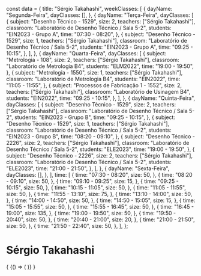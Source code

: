 const data = {
  title: "Sérgio Takahashi",
  weekClasses: [
    {
      dayName: "Segunda-Feira",
      dayClasses: [],
    },
    {
      dayName: "Terça-Feira",
      dayClasses: [
        {
          subject: "Desenho Técnico - 1529",
          size: 2,
          teachers: ["Sérgio Takahashi"],
          classroom: "Laboratório de Desenho Técnico / Sala 5-2",
          students: "EIN2023 - Grupo A",
          time: "07:30 - 08:20",
        },
        {
          subject: "Desenho Técnico - 1529",
          size: 1,
          teachers: ["Sérgio Takahashi"],
          classroom: "Laboratório de Desenho Técnico / Sala 5-2",
          students: "EIN2023 - Grupo A",
          time: "09:25 - 10:15",
        },
      ],
    },
    {
      dayName: "Quarta-Feira",
      dayClasses: [
        {
          subject: "Metrologia - 108",
          size: 2,
          teachers: ["Sérgio Takahashi"],
          classroom: "Laboratório de Metrologia B4",
          students: "ELM2022",
          time: "19:00 - 19:50",
        },
        {
          subject: "Metrologia - 1550",
          size: 1,
          teachers: ["Sérgio Takahashi"],
          classroom: "Laboratório de Metrologia B4",
          students: "EIN2022",
          time: "11:05 - 11:55",
        },
        {
          subject: "Processos de Fabricação 1 - 1552",
          size: 2,
          teachers: ["Sérgio Takahashi"],
          classroom: "Laboratório de Usinagem B4",
          students: "EIN2022",
          time: "09:25 - 10:15",
        },
      ],
    },
    {
      dayName: "Quinta-Feira",
      dayClasses: [
        {
          subject: "Desenho Técnico - 1529",
          size: 2,
          teachers: ["Sérgio Takahashi"],
          classroom: "Laboratório de Desenho Técnico / Sala 5-2",
          students: "EIN2023 - Grupo B",
          time: "09:25 - 10:15",
        },
        {
          subject: "Desenho Técnico - 1529",
          size: 1,
          teachers: ["Sérgio Takahashi"],
          classroom: "Laboratório de Desenho Técnico / Sala 5-2",
          students: "EIN2023 - Grupo B",
          time: "08:20 - 09:10",
        },
        {
          subject: "Desenho Técnico - 2226",
          size: 2,
          teachers: ["Sérgio Takahashi"],
          classroom: "Laboratório de Desenho Técnico / Sala 5-2",
          students: "ELE2023",
          time: "19:00 - 19:50",
        },
        {
          subject: "Desenho Técnico - 2226",
          size: 2,
          teachers: ["Sérgio Takahashi"],
          classroom: "Laboratório de Desenho Técnico / Sala 5-2",
          students: "ELE2023",
          time: "21:00 - 21:50",
        },
      ],
    },
    {
      dayName: "Sexta-Feira",
      dayClasses: [],
    },
  ],
  time: [
    {
      time: "07:30 - 08:20",
      size: 50,
    },
    {
      time: "08:20 - 09:10",
      size: 50,
    },
    {
      time: "09:10 - 09:25",
      size: 15,
    },
    {
      time: "09:25 - 10:15",
      size: 50,
    },
    {
      time: "10:15 - 11:05",
      size: 50,
    },
    {
      time: "11:05 - 11:55",
      size: 50,
    },
    {
      time: "11:55 - 13:10",
      size: 75,
    },
    {
      time: "13:10 - 14:00",
      size: 50,
    },
    {
      time: "14:00 - 14:50",
      size: 50,
    },
    {
      time: "14:50 - 15:05",
      size: 15,
    },
    {
      time: "15:05 - 15:55",
      size: 50,
    },
    {
      time: "15:55 - 16:45",
      size: 50,
    },
    {
      time: "16:45 - 19:00",
      size: 135,
    },
    {
      time: "19:00 - 19:50",
      size: 50,
    },
    {
      time: "19:50 - 20:40",
      size: 50,
    },
    {
      time: "20:40 - 21:00",
      size: 20,
    },
    {
      time: "21:00 - 21:50",
      size: 50,
    },
    {
      time: "21:50 - 22:40",
      size: 50,
    },
  ],
};

# Sérgio Takahashi

<div>
  {
    <BrowserOnly>
      {() => (
        <Grid
          title={data.title}
          weekClasses={data.weekClasses}
          time={data.time}
        />
      )}
    </BrowserOnly>
  }
</div>
